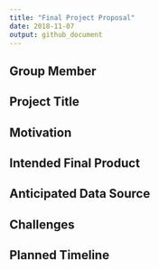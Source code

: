 ```yaml
---
title: "Final Project Proposal"
date: 2018-11-07
output: github_document
---
```


## Group Member



## Project Title



## Motivation



## Intended Final Product



## Anticipated Data Source



## Challenges


## Planned Timeline
